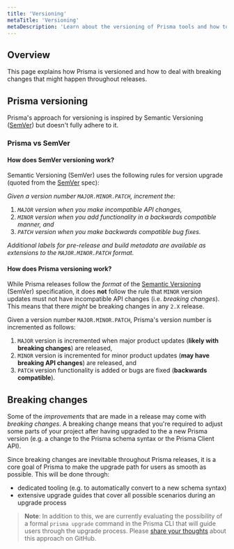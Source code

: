 ```yaml
---
title: 'Versioning'
metaTitle: 'Versioning'
metaDescription: 'Learn about the versioning of Prisma tools and how to deal with breaking changes that might happen throughout releases.'
---
```


## Overview

This page explains how Prisma is versioned and how to deal with breaking changes that might happen throughout releases.

## Prisma versioning

Prisma's approach for versioning is inspired by Semantic Versioning ([SemVer](https://semver.org/)) but doesn't fully adhere to it.

### Prisma vs SemVer

#### How does SemVer versioning work?

Semantic Versioning (SemVer) uses the following rules for version upgrade (quoted from the [SemVer](https://semver.org/) spec):

_Given a version number `MAJOR.MINOR.PATCH`, increment the:_

1. _`MAJOR` version when you make incompatible API changes,_
1. _`MINOR` version when you add functionality in a backwards compatible manner, and_
1. _`PATCH` version when you make backwards compatible bug fixes._

_Additional labels for pre-release and build metadata are available as extensions to the `MAJOR.MINOR.PATCH` format._

#### How does Prisma versioning work?

While Prisma releases follow the _format_ of the [Semantic Versioning](https://semver.org/) (SemVer) specification, it does **not** follow the rule that `MINOR` version updates must not have incompatible API changes (i.e. _breaking changes_). This means that there _might_ be breaking changes in any `2.X` release.

Given a version number `MAJOR.MINOR.PATCH`, Prisma's version number is incremented as follows:

1. `MAJOR` version is incremented when major product updates (**likely with breaking changes**) are released,
1. `MINOR` version is incremented for minor product updates (**may have breaking API changes**) are released, and
1. `PATCH` version functionality is added or bugs are fixed (**backwards compatible**).

## Breaking changes

Some of the _improvements_ that are made in a release may come with _breaking changes_. A breaking change means that you're required to adjust some parts of your project after having upgraded to the a new Prisma version (e.g. a change to the Prisma schema syntax or the Prisma Client API).

Since breaking changes are inevitable throughout Prisma releases, it is a core goal of Prisma to make the upgrade path for users as smooth as possible. This will be done through:

- dedicated tooling (e.g. to automatically convert to a new schema syntax)
- extensive upgrade guides that cover all possible scenarios during an upgrade process

> **Note**: In addition to this, we are currently evaluating the possibility of a formal `prisma upgrade` command in the Prisma CLI that will guide users through the upgrade process. Please [share your thoughts](https://github.com/prisma/prisma/issues/2296) about this approach on GitHub.

